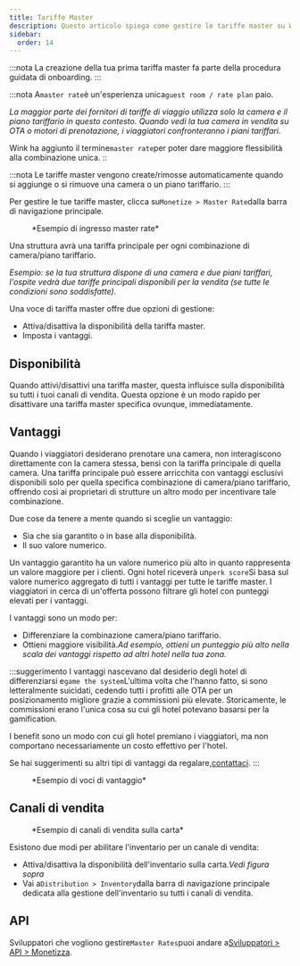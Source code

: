 ```yaml
---
title: Tariffe Master
description: Questo articolo spiega come gestire le tariffe master su Wink.
sidebar:
  order: 14
---
```


:::nota
La creazione della tua prima tariffa master fa parte della procedura guidata di onboarding.
:::

:::nota
A`master rate`è un'esperienza unica`guest room / rate plan` paio.

*La maggior parte dei fornitori di tariffe di viaggio utilizza solo la camera e il piano tariffario in questo contesto. Quando vedi la tua camera in vendita su OTA o motori di prenotazione, i viaggiatori confronteranno i piani tariffari.*

Wink ha aggiunto il termine`master rate`per poter dare maggiore flessibilità alla combinazione unica.
::

:::nota
Le tariffe master vengono create/rimosse automaticamente quando si aggiunge o si rimuove una camera o un piano tariffario.
:::

Per gestire le tue tariffe master, clicca su`Monetize > Master Rate`dalla barra di navigazione principale.

<figure>
  <CloudinaryImage width="350" height="484" resize="scale" quality="best" alt="Tasso Master" src="academy/master-rate" errorImage="noimage_opaque_nyrtl0.png" />

  <figcaption>*Esempio di ingresso master rate*</figcaption>
</figure>


Una struttura avrà una tariffa principale per ogni combinazione di camera/piano tariffario.

*Esempio: se la tua struttura dispone di una camera e due piani tariffari, l'ospite vedrà due tariffe principali disponibili per la vendita (se tutte le condizioni sono soddisfatte).*

Una voce di tariffa master offre due opzioni di gestione:

* Attiva/disattiva la disponibilità della tariffa master.
* Imposta i vantaggi.

## Disponibilità

Quando attivi/disattivi una tariffa master, questa influisce sulla disponibilità su tutti i tuoi canali di vendita. Questa opzione è un modo rapido per disattivare una tariffa master specifica ovunque, immediatamente.

## Vantaggi

Quando i viaggiatori desiderano prenotare una camera, non interagiscono direttamente con la camera stessa, bensì con la tariffa principale di quella camera.
Una tariffa principale può essere arricchita con vantaggi esclusivi disponibili solo per quella specifica combinazione di camera/piano tariffario, offrendo così ai proprietari di strutture un altro modo per incentivare tale combinazione.

Due cose da tenere a mente quando si sceglie un vantaggio:

* Sia che sia garantito o in base alla disponibilità.
* Il suo valore numerico.

Un vantaggio garantito ha un valore numerico più alto in quanto rappresenta un valore maggiore per i clienti.
Ogni hotel riceverà un`perk score`Si basa sul valore numerico aggregato di tutti i vantaggi per tutte le tariffe master. I viaggiatori in cerca di un'offerta possono filtrare gli hotel con punteggi elevati per i vantaggi.

I vantaggi sono un modo per:

* Differenziare la combinazione camera/piano tariffario.
* Ottieni maggiore visibilità.*Ad esempio, ottieni un punteggio più alto nella scala dei vantaggi rispetto ad altri hotel nella tua zona.*

:::suggerimento
I vantaggi nascevano dal desiderio degli hotel di differenziarsi e`game the system`L'ultima volta che l'hanno fatto, si sono letteralmente suicidati, cedendo tutti i profitti alle OTA per un posizionamento migliore grazie a commissioni più elevate. Storicamente, le commissioni erano l'unica cosa su cui gli hotel potevano basarsi per la gamification.

I benefit sono un modo con cui gli hotel premiano i viaggiatori, ma non comportano necessariamente un costo effettivo per l'hotel.

Se hai suggerimenti su altri tipi di vantaggi da regalare,[contattaci](mailto:hi@wink.travel).
:::

<figure>
  <CloudinaryImage width="700" height="263" resize="scale" quality="best" alt="Vantaggi" src="academy/perks" errorImage="noimage_opaque_nyrtl0.png" />

  <figcaption>*Esempio di voci di vantaggio*</figcaption>
</figure>


## Canali di vendita

<figure>
  <CloudinaryImage width="350" height="368" resize="scale" quality="best" alt="Canali di vendita" src="academy/sales-channels-card" errorImage="noimage_opaque_nyrtl0.png" />

  <figcaption>*Esempio di canali di vendita sulla carta*</figcaption>
</figure>


Esistono due modi per abilitare l'inventario per un canale di vendita:

* Attiva/disattiva la disponibilità dell'inventario sulla carta.*Vedi figura sopra*
* Vai a`Distribution > Inventory`dalla barra di navigazione principale dedicata alla gestione dell'inventario su tutti i canali di vendita.

## API

Sviluppatori che vogliono gestire`Master Rates`puoi andare a[Sviluppatori > API > Monetizza](/developers/apis/#monetize-api).

